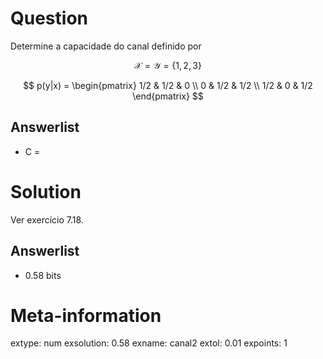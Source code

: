 Question
========
Determine a capacidade do canal definido por

$$
\mathcal{X} = \mathcal{Y} = \{1,2,3\}
$$

$$
p(y|x) = \begin{pmatrix} 1/2 & 1/2 & 0 \\ 0 & 1/2 & 1/2 \\ 1/2 & 0 & 1/2 \end{pmatrix}
$$

Answerlist
---------------
* C = 

Solution
========

Ver exercício 7.18.

Answerlist
----------
* 0.58 bits

Meta-information
================
extype: num
exsolution: 0.58
exname: canal2
extol: 0.01
expoints: 1
